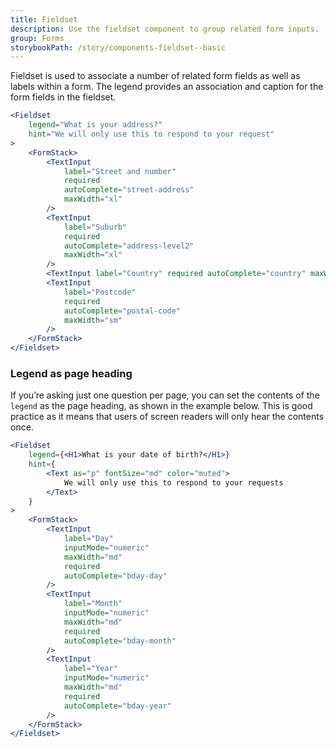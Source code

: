 ```yaml
---
title: Fieldset
description: Use the fieldset component to group related form inputs.
group: Forms
storybookPath: /story/components-fieldset--basic
---
```


Fieldset is used to associate a number of related form fields as well as labels within a form. The legend provides an association and caption for the form fields in the fieldset.

```jsx live
<Fieldset
	legend="What is your address?"
	hint="We will only use this to respond to your request"
>
	<FormStack>
		<TextInput
			label="Street and number"
			required
			autoComplete="street-address"
			maxWidth="xl"
		/>
		<TextInput
			label="Suburb"
			required
			autoComplete="address-level2"
			maxWidth="xl"
		/>
		<TextInput label="Country" required autoComplete="country" maxWidth="xl" />
		<TextInput
			label="Postcode"
			required
			autoComplete="postal-code"
			maxWidth="sm"
		/>
	</FormStack>
</Fieldset>
```

### Legend as page heading

If you’re asking just one question per page, you can set the contents of the `legend` as the page heading, as shown in the example below. This is good practice as it means that users of screen readers will only hear the contents once.

```jsx live
<Fieldset
	legend={<H1>What is your date of birth?</H1>}
	hint={
		<Text as="p" fontSize="md" color="muted">
			We will only use this to respond to your requests
		</Text>
	}
>
	<FormStack>
		<TextInput
			label="Day"
			inputMode="numeric"
			maxWidth="md"
			required
			autoComplete="bday-day"
		/>
		<TextInput
			label="Month"
			inputMode="numeric"
			maxWidth="md"
			required
			autoComplete="bday-month"
		/>
		<TextInput
			label="Year"
			inputMode="numeric"
			maxWidth="md"
			required
			autoComplete="bday-year"
		/>
	</FormStack>
</Fieldset>
```
